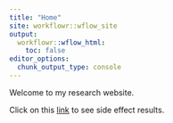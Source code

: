 ```yaml
---
title: "Home"
site: workflowr::wflow_site
output:
  workflowr::wflow_html:
    toc: false
editor_options:
  chunk_output_type: console
---
```


Welcome to my research website.

Click on this [link](file:///Users/aineduffy/Documents/Code/myproject/docs/siderdata_intial.html) to see side effect results.
